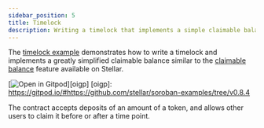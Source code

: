 ```yaml
---
sidebar_position: 5
title: Timelock
description: Writing a timelock that implements a simple claimable balance.
---
```


The [timelock example] demonstrates how to write a timelock and implements a
greatly simplified claimable balance similar to the [claimable balance] feature
available on Stellar.

[![Open in Gitpod](https://gitpod.io/button/open-in-gitpod.svg)][oigp]
[oigp]: https://gitpod.io/#https://github.com/stellar/soroban-examples/tree/v0.8.4

The contract accepts deposits of an amount of a token, and allows other users
to claim it before or after a time point.

[timelock example]: https://github.com/stellar/soroban-examples/tree/v0.8.4/timelock
[claimable balance]: https://developers.stellar.org/docs/glossary/claimable-balance
